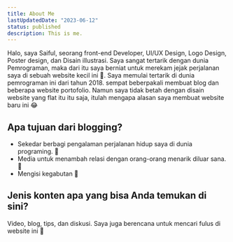 ```yaml
---
title: About Me
lastUpdatedDate: "2023-06-12"
status: published
description: This is me.
---
```


Halo, saya Saiful, seorang front-end Developer, UI/UX Design, Logo Design, Poster design, dan Disain illustrasi.
Saya sangat tertarik dengan dunia Pemrograman, maka dari itu saya berniat untuk merekam jejak perjalanan saya di sebuah website kecil ini 🏡.
Saya memulai tertarik di dunia pemrograman ini dari tahun 2018. sempat beberpakali membuat blog dan beberapa website portofolio.
Namun saya tidak betah dengan disain website yang flat itu itu saja, itulah mengapa alasan saya membuat website baru ini 😂

## Apa tujuan dari blogging?

- Sekedar berbagi pengalaman perjalanan hidup saya di dunia programing. 🍃
- Media untuk menambah relasi dengan orang-orang menarik diluar sana. 🙌
- Mengisi kegabutan 🦥

## Jenis konten apa yang bisa Anda temukan di sini?

Video, blog, tips, dan diskusi. Saya juga berencana untuk mencari fulus di website ini 💸
